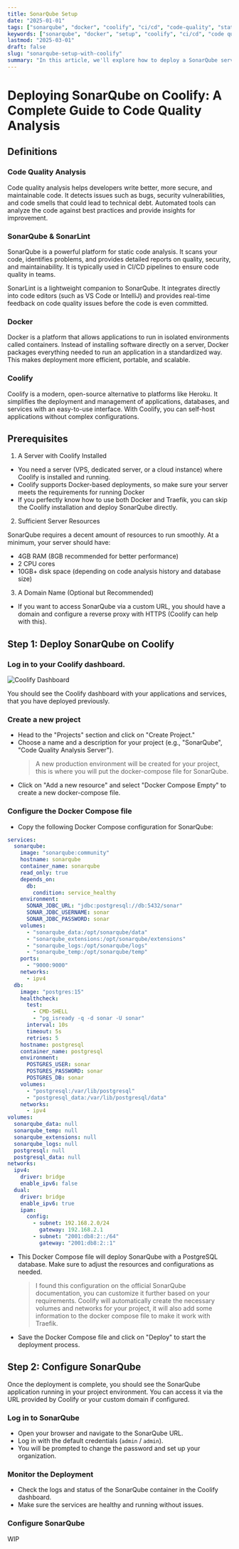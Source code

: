 ```yaml
---
title: SonarQube Setup
date: "2025-01-01"
tags: ["sonarqube", "docker", "coolify", "ci/cd", "code-quality", "static-analysis"]
keywords: ["sonarqube", "docker", "setup", "coolify", "ci/cd", "code quality", "static analysis"]
lastmod: "2025-03-01"
draft: false
slug: "sonarqube-setup-with-coolify"
summary: "In this article, we'll explore how to deploy a SonarQube server on Coolify hosting. SonarQube is a powerful static code analysis tool that helps improve code quality and security. Coolify, on the other hand, is a modern, open-source alternative to platforms like Heroku, providing an easy way to self-host applications and services. We’ll cover the installation, configuration, and optimization of SonarQube on Coolify so you can leverage automated code analysis in your development pipeline."
---
```



# Deploying SonarQube on Coolify: A Complete Guide to Code Quality Analysis

## Definitions

### Code Quality Analysis

Code quality analysis helps developers write better, more secure, and maintainable code. It detects issues such as bugs, security vulnerabilities, and code smells that could lead to technical debt. Automated tools can analyze the code against best practices and provide insights for improvement.

### SonarQube & SonarLint

SonarQube is a powerful platform for static code analysis. It scans your code, identifies problems, and provides detailed reports on quality, security, and maintainability. It is typically used in CI/CD pipelines to ensure code quality in teams.

SonarLint is a lightweight companion to SonarQube. It integrates directly into code editors (such as VS Code or IntelliJ) and provides real-time feedback on code quality issues before the code is even committed.

### Docker

Docker is a platform that allows applications to run in isolated environments called containers. Instead of installing software directly on a server, Docker packages everything needed to run an application in a standardized way. This makes deployment more efficient, portable, and scalable.

### Coolify

Coolify is a modern, open-source alternative to platforms like Heroku. It simplifies the deployment and management of applications, databases, and services with an easy-to-use interface. With Coolify, you can self-host applications without complex configurations.

## Prerequisites

1. A Server with Coolify Installed

- You need a server (VPS, dedicated server, or a cloud instance) where Coolify is installed and running.
- Coolify supports Docker-based deployments, so make sure your server meets the requirements for running Docker
- If you perfectly know how to use both Docker and Traefik, you can skip the Coolify installation and deploy SonarQube directly.

2. Sufficient Server Resources

SonarQube requires a decent amount of resources to run smoothly. At a minimum, your server should have:

- 4GB RAM (8GB recommended for better performance)
- 2 CPU cores
- 10GB+ disk space (depending on code analysis history and database size)

3. A Domain Name (Optional but Recommended)

- If you want to access SonarQube via a custom URL, you should have a domain and configure a reverse proxy with HTTPS (Coolify can help with this).

## Step 1: Deploy SonarQube on Coolify

### Log in to your Coolify dashboard.

<Image src={coolifyDashboard} alt="Coolify Dashboard" />

You should see the Coolify dashboard with your applications and services, that you have deployed previously.

### Create a new project

- Head to the "Projects" section and click on "Create Project."
- Choose a name and a description for your project (e.g., "SonarQube", "Code Quality Analysis Server").
  > A new production environment will be created for your project, this is where you will put the docker-compose file for SonarQube.
- Click on "Add a new resource" and select "Docker Compose Empty" to create a new docker-compose file.

### Configure the Docker Compose file

- Copy the following Docker Compose configuration for SonarQube:

```yaml
services:
  sonarqube:
    image: "sonarqube:community"
    hostname: sonarqube
    container_name: sonarqube
    read_only: true
    depends_on:
      db:
        condition: service_healthy
    environment:
      SONAR_JDBC_URL: "jdbc:postgresql://db:5432/sonar"
      SONAR_JDBC_USERNAME: sonar
      SONAR_JDBC_PASSWORD: sonar
    volumes:
      - "sonarqube_data:/opt/sonarqube/data"
      - "sonarqube_extensions:/opt/sonarqube/extensions"
      - "sonarqube_logs:/opt/sonarqube/logs"
      - "sonarqube_temp:/opt/sonarqube/temp"
    ports:
      - "9000:9000"
    networks:
      - ipv4
  db:
    image: "postgres:15"
    healthcheck:
      test:
        - CMD-SHELL
        - "pg_isready -q -d sonar -U sonar"
      interval: 10s
      timeout: 5s
      retries: 5
    hostname: postgresql
    container_name: postgresql
    environment:
      POSTGRES_USER: sonar
      POSTGRES_PASSWORD: sonar
      POSTGRES_DB: sonar
    volumes:
      - "postgresql:/var/lib/postgresql"
      - "postgresql_data:/var/lib/postgresql/data"
    networks:
      - ipv4
volumes:
  sonarqube_data: null
  sonarqube_temp: null
  sonarqube_extensions: null
  sonarqube_logs: null
  postgresql: null
  postgresql_data: null
networks:
  ipv4:
    driver: bridge
    enable_ipv6: false
  dual:
    driver: bridge
    enable_ipv6: true
    ipam:
      config:
        - subnet: 192.168.2.0/24
          gateway: 192.168.2.1
        - subnet: "2001:db8:2::/64"
          gateway: "2001:db8:2::1"
```

- This Docker Compose file will deploy SonarQube with a PostgreSQL database. Make sure to adjust the resources and configurations as needed.
  > I found this configuration on the official SonarQube documentation, you can customize it further based on your requirements.
  > Coolify will automatically create the necessary volumes and networks for your project, it will also add some information to the docker compose file to make it work with Traefik.
- Save the Docker Compose file and click on "Deploy" to start the deployment process.

## Step 2: Configure SonarQube

Once the deployment is complete, you should see the SonarQube application running in your project environment. You can access it via the URL provided by Coolify or your custom domain if configured.

### Log in to SonarQube

- Open your browser and navigate to the SonarQube URL.
- Log in with the default credentials (`admin` / `admin`).
- You will be prompted to change the password and set up your organization.

### Monitor the Deployment

- Check the logs and status of the SonarQube container in the Coolify dashboard.
- Make sure the services are healthy and running without issues.

### Configure SonarQube

WIP
